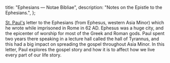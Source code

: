   title: "Ephesians — Notae Bibliae",
  description: "Notes on the Epistle to the Ephesians.",
};

<Initial text="Ephesians"/>

[St. Paul's](/people/saints/paul) letter to the Ephesians (from Ephesus, western Asia Minor) which he wrote while imprisoned in Rome in 62 AD. Ephesus was a huge city, and the epicenter of worship for most of the Greek and Roman gods. Paul spent two years there speaking in a lecture hall called the hall of Tyrannus, and this had a big impact on spreading the gospel throughout Asia Minor. In this letter, Paul explores the gospel story and how it is to affect how we live every part of our life story.
